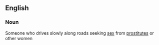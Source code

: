
== English ==

===Noun===
{{en-noun}}

{{UK}} Someone who drives slowly along roads seeking [[sex]] from [[prostitute]]s or other women